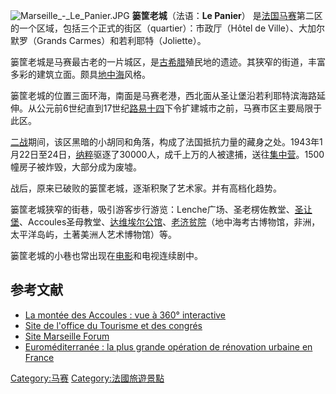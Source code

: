 [[Image:Marseille_-_Le_Panier.JPG|thumb]]
'''篓筐老城'''（法语：'''Le Panier'''） 是[[法国|法国]][[马赛|马赛]]第二区的一个区域，包括三个正式的街区（quartier）：市政厅（Hôtel de Ville）、大加尔默罗（Grands Carmes）和若利耶特（Joliette）。

篓筐老城是马赛最古老的一片城区，是[[古希腊|古希腊]]殖民地的遗迹。其狭窄的街道，丰富多彩的建筑立面。颇具[[地中海|地中海]]风格。 

篓筐老城的位置三面环海，南面是马赛老港，西北面从圣让堡沿若利耶特滨海路延伸。从公元前6世纪直到17世纪[[路易十四|路易十四]]下令扩建城市之前，马赛市区主要局限于此区。

[[二战|二战]]期间，该区黑暗的小胡同和角落，构成了法国抵抗力量的藏身之处。1943年1月22日至24日，[[纳粹|纳粹]]驱逐了30000人，成千上万的人被逮捕，送往[[集中营|集中营]]。1500幢房子被炸毁，大部分成为废墟。 

战后，原来已破败的篓筐老城，逐渐积聚了艺术家。并有高档化趋势。 

篓筐老城狭窄的街巷，吸引游客步行游览：Lenche广场、圣老楞佐教堂、[[圣让堡|圣让堡]]、Accoules圣母教堂、[[达维埃尔公馆|达维埃尔公馆]]、[[老济贫院|老济贫院]]（地中海考古博物馆，非洲，太平洋岛屿，土著美洲人艺术博物馆）等。 

篓筐老城的小巷也常出现在[[电影|电影]]和电视连续剧中。 

== 参考文献 ==
* [http://www.marseillenet.com/marseille-montee_accoules-1-1.html La montée des Accoules : vue à 360° interactive] {{Wayback|url=http://www.marseillenet.com/marseille-montee_accoules-1-1.html |date=20090426213605 }}
* [http://www.marseille-tourisme.com/fr/a-marseille/que-faire/marseille-ville-d-art/le-vieux-marseille-le-panier/ Site de l'office du Tourisme et des congrés] {{Wayback|url=http://www.marseille-tourisme.com/fr/a-marseille/que-faire/marseille-ville-d-art/le-vieux-marseille-le-panier/ |date=20101209014616 }}
* [https://web.archive.org/web/20100515175954/http://www.marseilleforum.com/3-quartier-le-panier.htm Site Marseille Forum]
* [https://web.archive.org/web/20110720215317/http://www.euromediterranee.fr/index.php Euroméditerranée : la plus grande opération de rénovation urbaine en France]

[[Category:马赛|Category:马赛]]
[[Category:法國旅遊景點|Category:法國旅遊景點]]